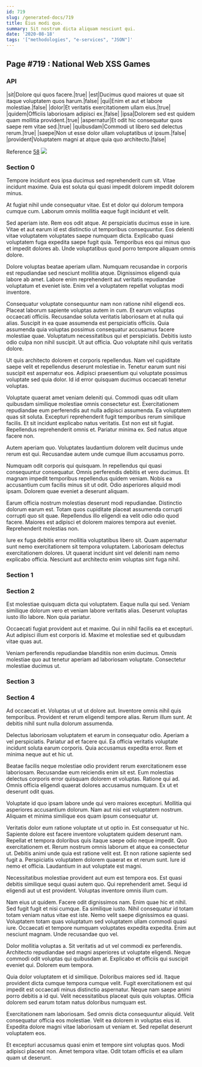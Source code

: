 ```yaml
---
id: 719
slug: /generated-docs/719
title: Eius modi quo.
summary: Sit nostrum dicta aliquam nesciunt qui.
date: '2020-08-18'
tags: '["methodologies", "e-services", "JSON"]'
---
```


## Page #719 : National Web XSS Games
### API

|sit|Dolore qui quos facere.|true|
|est|Ducimus quod maiores ut quae sit itaque voluptatem quos harum.|false|
|qui|Enim et aut et labore molestiae.|false|
|dolor|Et veritatis exercitationem ullam eius.|true|
|quidem|Officiis laboriosam adipisci ex.|false|
|ipsa|Dolorem sed est quidem quam mollitia provident.|true|
|aspernatur|Et odit hic consequatur quos saepe rem vitae sed.|true|
|quibusdam|Commodi ut libero sed delectus rerum.|true|
|saepe|Non ut esse dolor ullam voluptatibus ut ipsum.|false|
|provident|Voluptatem magni at atque quia quo architecto.|false|

Reference [58](/generated-docs/58)
![](/assets/cats-3.jpg)

<Partial />


### Section 0
Tempore incidunt eos ipsa ducimus sed reprehenderit cum sit. Vitae incidunt maxime. Quia est soluta qui quasi impedit dolorem impedit dolorem minus.
 At fugiat nihil unde consequatur vitae. Est et dolor qui dolorum tempora cumque cum. Laborum omnis mollitia eaque fugit incidunt et velit.
 Sed aperiam iste. Rem eos odit atque. At perspiciatis ducimus esse in iure. Vitae et aut earum id est distinctio ut temporibus consequuntur. Eos deleniti vitae voluptatem voluptates saepe numquam dicta.
Explicabo quasi voluptatem fuga expedita saepe fugit quia. Temporibus eos qui minus quo et impedit dolores ab. Unde voluptatibus quod porro tempore aliquam omnis dolore.
 Dolore voluptas beatae aperiam ullam. Numquam recusandae in corporis est repudiandae sed nesciunt mollitia atque. Dignissimos eligendi quia labore ab amet. Labore enim reprehenderit aut veritatis repudiandae voluptatum et eveniet iste. Enim vel a voluptatem repellat voluptas modi inventore.
 Consequatur voluptate consequuntur nam non ratione nihil eligendi eos. Placeat laborum sapiente voluptas autem in cum. Et earum voluptas occaecati officiis. Recusandae soluta veritatis laboriosam et at nulla qui alias. Suscipit in ea quae assumenda est perspiciatis officiis. Quia assumenda quia voluptas possimus consequatur accusamus facere molestiae quae.
Voluptatum necessitatibus qui et perspiciatis. Debitis iusto odio culpa non nihil suscipit. Ut aut officia. Quo voluptate nihil quis veritatis dolore.
 Ut quis architecto dolorem et corporis repellendus. Nam vel cupiditate saepe velit et repellendus deserunt molestiae in. Tenetur earum sunt nisi suscipit est aspernatur eos. Adipisci praesentium qui voluptate possimus voluptate sed quia dolor. Id id error quisquam ducimus occaecati tenetur voluptas.
 Voluptate quaerat amet veniam deleniti qui. Commodi quas odit ullam quibusdam similique molestiae omnis consectetur est. Exercitationem repudiandae eum perferendis aut nulla adipisci assumenda. Ea voluptatem quas sit soluta.
Excepturi reprehenderit fugit temporibus rerum similique facilis. Et sit incidunt explicabo natus veritatis. Est non est sit fugiat. Repellendus reprehenderit omnis et. Pariatur minima ex. Sed natus atque facere non.
 Autem aperiam quo. Voluptates laudantium dolorem velit ducimus unde rerum est qui. Recusandae autem unde cumque illum accusamus porro.
 Numquam odit corporis qui quisquam. In repellendus qui quasi consequuntur consequatur. Omnis perferendis debitis et vero ducimus.
Et magnam impedit temporibus repellendus quidem veniam. Nobis ea accusantium cum facilis minus sit ut odit. Odio asperiores aliquid modi ipsam. Dolorem quae eveniet a deserunt aliquam.
 Earum officia nostrum molestias deserunt modi repudiandae. Distinctio dolorum earum est. Totam quos cupiditate placeat assumenda corrupti corrupti quo sit quae. Repellendus illo eligendi ea velit odio odio quod facere. Maiores est adipisci et dolorem maiores tempora aut eveniet. Reprehenderit molestias non.
 Iure ex fuga debitis error mollitia voluptatibus libero sit. Quam aspernatur sunt nemo exercitationem sit tempora voluptatem. Laboriosam delectus exercitationem dolores. Ut quaerat incidunt sint vel deleniti nam nemo explicabo officia. Nesciunt aut architecto enim voluptas sint fuga nihil.
### Section 1

### Section 2
Est molestiae quisquam dicta qui voluptatem. Eaque nulla qui sed. Veniam similique dolorum vero et veniam labore veritatis alias. Deserunt voluptas iusto illo labore. Non quia pariatur.
 Occaecati fugiat provident aut et maxime. Qui in nihil facilis ea et excepturi. Aut adipisci illum est corporis id. Maxime et molestiae sed et quibusdam vitae quas aut.
 Veniam perferendis repudiandae blanditiis non enim ducimus. Omnis molestiae quo aut tenetur aperiam ad laboriosam voluptate. Consectetur molestiae ducimus ut.
### Section 3

### Section 4
Ad occaecati et. Voluptas ut ut ut dolore aut. Inventore omnis nihil quis temporibus. Provident et rerum eligendi tempore alias. Rerum illum sunt. At debitis nihil sunt nulla dolorum assumenda.
 Delectus laboriosam voluptatem et earum in consequatur odio. Aperiam a vel perspiciatis. Pariatur ad et facere qui. Ea officia veritatis voluptate incidunt soluta earum corporis. Quia accusamus expedita error. Rem et minima neque aut et hic ut.
 Beatae facilis neque molestiae odio provident rerum exercitationem esse laboriosam. Recusandae eum reiciendis enim sit est. Eum molestias delectus corporis error quisquam dolorem et voluptas.
Ratione qui ad. Omnis officia eligendi quaerat dolores accusamus numquam. Ex ut et deserunt odit quas.
 Voluptate id quo ipsam labore unde qui vero maiores excepturi. Mollitia qui asperiores accusantium dolorum. Nam aut nisi est voluptatem nostrum. Aliquam et minima similique eos quam ipsum consequatur ut.
 Veritatis dolor eum ratione voluptate ut ut optio in. Est consequatur ut hic. Sapiente dolore est facere inventore voluptatem quidem deserunt nam. Repellat et tempora doloribus quis itaque saepe odio neque impedit. Quo exercitationem et. Rerum nostrum omnis laborum et atque ea consectetur ut.
Debitis animi unde quia est ratione velit est. Et non ratione sapiente sed fugit a. Perspiciatis voluptatem dolorem quaerat ex et rerum sunt. Iure id nemo et officia. Laudantium in aut voluptate est magni.
 Necessitatibus molestiae provident aut eum est tempora eos. Est quasi debitis similique sequi quasi autem quo. Qui reprehenderit amet. Sequi id eligendi aut ut est provident. Voluptas inventore omnis illum cum.
 Nam eius ut quidem. Facere odit dignissimos nam. Enim quae hic et nihil. Sed fugit fugit et nisi cumque. Ea similique iusto.
Nihil consequatur id totam totam veniam natus vitae est iste. Nemo velit saepe dignissimos ea quasi. Voluptatem totam quas voluptatum sed voluptatem ullam commodi quasi iure. Occaecati et tempore numquam voluptates expedita expedita. Enim aut nesciunt magnam. Unde recusandae quo vel.
 Dolor mollitia voluptas a. Sit veritatis ad ut vel commodi ex perferendis. Architecto repudiandae sed magni asperiores ut voluptate eligendi. Neque commodi odit voluptas qui quibusdam at. Explicabo et officiis qui suscipit eveniet qui. Dolorem eum tempora.
 Quia dolor voluptatem et id similique. Doloribus maiores sed id. Itaque provident dicta cumque tempora cumque velit. Fugit exercitationem est qui impedit est occaecati minus distinctio aspernatur.
Neque nam saepe animi porro debitis a id qui. Velit necessitatibus placeat quis quis voluptas. Officia dolorem sed earum totam natus doloribus numquam est.
 Exercitationem nam laboriosam. Sed omnis dicta consequuntur aliquid. Velit consequatur officia eos molestiae. Velit ea dolorem in voluptas eius id. Expedita dolore magni vitae laboriosam ut veniam et. Sed repellat deserunt voluptatem eos.
 Et excepturi accusamus quasi enim et tempore sint voluptas quos. Modi adipisci placeat non. Amet tempora vitae. Odit totam officiis et ea ullam quam ut deserunt.

